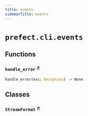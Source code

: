 ```yaml
---
title: events
sidebarTitle: events
---
```


# `prefect.cli.events`

## Functions

### `handle_error` <sup><a href="https://github.com/PrefectHQ/prefect/blob/main/src/prefect/cli/events.py#L77" target="_blank">↗</a></sup>

```python
handle_error(exc: Exception) -> None
```

## Classes

### `StreamFormat` <sup><a href="https://github.com/PrefectHQ/prefect/blob/main/src/prefect/cli/events.py#L22" target="_blank">↗</a></sup>
